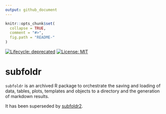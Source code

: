 ```yaml
---
output: github_document
---
```


<!-- README.md is generated from README.Rmd. Please edit that file -->

```r
knitr::opts_chunk$set(
  collapse = TRUE,
  comment = "#>",
  fig.path = "README-"
)
```

<!-- badges: start -->
[![Lifecycle: deprecated](https://img.shields.io/badge/lifecycle-deprecated-orange.svg)](https://lifecycle.r-lib.org/articles/stages.html#deprecated)
[![License: MIT](https://img.shields.io/badge/License-MIT-green.svg)](https://opensource.org/licenses/MIT)
<!-- badges: end -->

# subfoldr

`subfoldr` is an archived R package to orchestrate the saving and loading of 
data, tables, plots, templates and objects 
to a directory and the generation of markdown results.

It has been superseded by [subfoldr2](https://github.com/poissonconsulting/subfoldr2).
